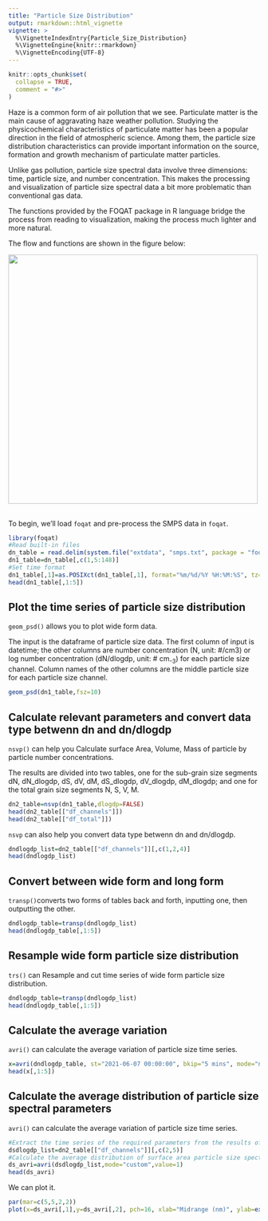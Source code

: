 ---
title: "Particle Size Distribution"
output: rmarkdown::html_vignette
vignette: >
  %\VignetteIndexEntry{Particle_Size_Distribution}
  %\VignetteEngine{knitr::rmarkdown}
  %\VignetteEncoding{UTF-8}
---

```{r, include = FALSE}
knitr::opts_chunk$set(
  collapse = TRUE,
  comment = "#>"
)
```

Haze is a common form of air pollution that we see. Particulate matter is the main cause of aggravating haze weather pollution. Studying the physicochemical characteristics of particulate matter has been a popular direction in the field of atmospheric science. Among them, the particle size distribution characteristics can provide important information on the source, formation and growth mechanism of particulate matter particles.  

Unlike gas pollution, particle size spectral data involve three dimensions: time, particle size, and number concentration. This makes the processing and visualization of particle size spectral data a bit more problematic than conventional gas data.  

The functions provided by the FOQAT package in R language bridge the process from reading to visualization, making the process much lighter and more natural.  

The flow and functions are shown in the figure below:  

![](https://s1.ax1x.com/2022/04/05/qLbLef.png){width=500px}

<br/>
To begin, we’ll load `foqat` and pre-process the SMPS data in `foqat`.  

```{r setup}
library(foqat)
#Read built-in files
dn_table = read.delim(system.file("extdata", "smps.txt", package = "foqat"), check.names = FALSE)
dn1_table=dn_table[,c(1,5:148)]
#Set time format
dn1_table[,1]=as.POSIXct(dn1_table[,1], format="%m/%d/%Y %H:%M:%S", tz="GMT")
head(dn1_table[,1:5])
```

## Plot the time series of particle size distribution  

`geom_psd()` allows you to plot wide form data.

The input is the dataframe of particle size data. The first column of input is datetime; the other columns are number concentration (N, unit: #/cm3) or log number concentration (dN/dlogdp, unit: # cm~-3~) for each particle size channel. Column names of the other columns are the middle particle size for each particle size channel.  

```{r, fig.width = 7, fig.height = 3}
geom_psd(dn1_table,fsz=10)
```

## Calculate relevant parameters and convert data type betwenn dn and dn/dlogdp    

`nsvp()` can help you Calculate surface Area, Volume, Mass of particle by particle number concentrations.  

The results are divided into two tables, one for the sub-grain size segments dN, dN_dlogdp, dS, dV, dM, dS_dlogdp, dV_dlogdp, dM_dlogdp; and one for the total grain size segments N, S, V, M.  

```{r}
dn2_table=nsvp(dn1_table,dlogdp=FALSE)
head(dn2_table[["df_channels"]])
head(dn2_table[["df_total"]])
```

`nsvp` can also help you convert data type betwenn dn and dn/dlogdp.  

```{r}
dndlogdp_list=dn2_table[["df_channels"]][,c(1,2,4)]
head(dndlogdp_list)
```

## Convert between wide form and long form  

`transp()`converts two forms of tables back and forth, inputting one, then outputting the other.

```{r}
dndlogdp_table=transp(dndlogdp_list)
head(dndlogdp_table[,1:5])
```


## Resample wide form particle size distribution

`trs()` can Resample and cut time series of wide form particle size distribution.  

```{r}
dndlogdp_table=transp(dndlogdp_list)
head(dndlogdp_table[,1:5])
```

## Calculate the average variation

`avri()` can calculate the average variation of particle size time series.    

```{r}
x=avri(dndlogdp_table, st="2021-06-07 00:00:00", bkip="5 mins", mode="ncycle", value=288)
head(x[,1:5])
```

## Calculate the average distribution of particle size spectral parameters

`avri()` can calculate the average variation of particle size time series.  

```{r}
#Extract the time series of the required parameters from the results of the nsvp calculation, here the surface area is used as an example
dsdlogdp_list=dn2_table[["df_channels"]][,c(2,5)]
#Calculate the average distribution of surface area particle size spectra
ds_avri=avri(dsdlogdp_list,mode="custom",value=1)
head(ds_avri)
```

We can plot it.  

```{r, fig.width = 7}
par(mar=c(5,5,2,2))
plot(x=ds_avri[,1],y=ds_avri[,2], pch=16, xlab="Midrange (nm)", ylab=expression("dS (cm"^2*"/cm"^3*")"), col="#597ef7")
```



